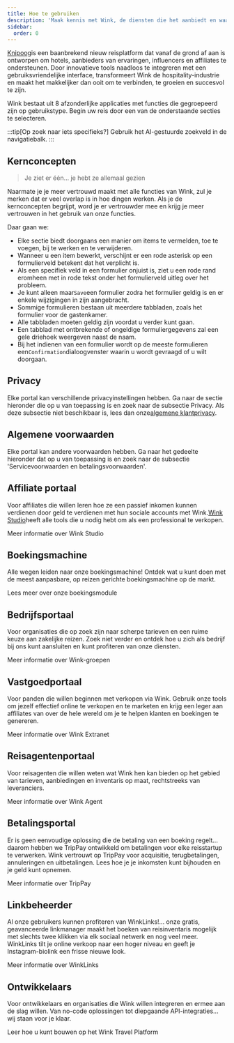 ```yaml
---
title: Hoe te gebruiken
description: 'Maak kennis met Wink, de diensten die het aanbiedt en waar u nu naartoe moet.'
sidebar:
  order: 0
---
```


[Knipoog](https://wink.travel)is een baanbrekend nieuw reisplatform dat vanaf de grond af aan is ontworpen om hotels, aanbieders van ervaringen, influencers en affiliates te ondersteunen. Door innovatieve tools naadloos te integreren met een gebruiksvriendelijke interface, transformeert Wink de hospitality-industrie en maakt het makkelijker dan ooit om te verbinden, te groeien en succesvol te zijn.

Wink bestaat uit 8 afzonderlijke applicaties met functies die gegroepeerd zijn op gebruikstype.
Begin uw reis door een van de onderstaande secties te selecteren.

:::tip\[Op zoek naar iets specifieks?]
Gebruik het AI-gestuurde zoekveld in de navigatiebalk.
:::

## Kernconcepten

> Je ziet er één... je hebt ze allemaal gezien

Naarmate je je meer vertrouwd maakt met alle functies van Wink, zul je merken dat er veel overlap is in hoe dingen werken.
Als je de kernconcepten begrijpt, word je er vertrouwder mee en krijg je meer vertrouwen in het gebruik van onze functies.

Daar gaan we:

* Elke sectie biedt doorgaans een manier om items te vermelden, toe te voegen, bij te werken en te verwijderen.
* Wanneer u een item bewerkt, verschijnt er een rode asterisk<Badge text="*" variant="danger" size="large" />
  op een formulierveld betekent dat het verplicht is.
* Als een specifiek veld in een formulier onjuist is, ziet u een rode rand eromheen met in rode tekst onder het formulierveld uitleg over het probleem.
* Je kunt alleen maar`Save`een formulier zodra het formulier geldig is en er enkele wijzigingen in zijn aangebracht.
* Sommige formulieren bestaan uit meerdere tabbladen, zoals het formulier voor de gastenkamer.
* Alle tabbladen moeten geldig zijn voordat u verder kunt gaan.
* Een tabblad met ontbrekende of ongeldige formuliergegevens zal een gele driehoek weergeven<Badge text="⚠️" variant="caution" size="large" />
  naast de naam.
* Bij het indienen van een formulier wordt op de meeste formulieren een`Confirmation`dialoogvenster waarin u wordt gevraagd of u wilt doorgaan.

## Privacy

Elke portal kan verschillende privacyinstellingen hebben. Ga naar de sectie hieronder die op u van toepassing is en zoek naar de subsectie Privacy. Als deze subsectie niet beschikbaar is, lees dan onze[algemene klantprivacy](/booking-engine/privacy).

## Algemene voorwaarden

Elke portal kan andere voorwaarden hebben. Ga naar het gedeelte hieronder dat op u van toepassing is en zoek naar de subsectie 'Servicevoorwaarden en betalingsvoorwaarden'.

## Affiliate portaal

Voor affiliates die willen leren hoe ze een passief inkomen kunnen verdienen door geld te verdienen met hun sociale accounts met Wink.[Wink Studio](https://studio.wink.travel)heeft alle tools die u nodig hebt om als een professional te verkopen.

<LinkButton href="/studio/what-is-studio">
  Meer informatie over Wink Studio
</LinkButton>


## Boekingsmachine

Alle wegen leiden naar onze boekingsmachine! Ontdek wat u kunt doen met de meest aanpasbare, op reizen gerichte boekingsmachine op de markt.

<LinkButton href="/booking-engine/in-a-nutshell">
  Lees meer over onze boekingsmodule
</LinkButton>


## Bedrijfsportaal

Voor organisaties die op zoek zijn naar scherpe tarieven en een ruime keuze aan zakelijke reizen. Zoek niet verder en ontdek hoe u zich als bedrijf bij ons kunt aansluiten en kunt profiteren van onze diensten.

<LinkButton href="/corporate/what-is-group">
  Meer informatie over Wink-groepen
</LinkButton>


## Vastgoedportaal

Voor panden die willen beginnen met verkopen via Wink. Gebruik onze tools om jezelf effectief online te verkopen en te marketen en krijg een leger aan affiliates van over de hele wereld om je te helpen klanten en boekingen te genereren.

<LinkButton href="/extranet/what-is-extranet">
  Meer informatie over Wink Extranet
</LinkButton>


## Reisagentenportaal

Voor reisagenten die willen weten wat Wink hen kan bieden op het gebied van tarieven, aanbiedingen en inventaris op maat, rechtstreeks van leveranciers.

<LinkButton href="/travel-agent/what-is-agent">
  Meer informatie over Wink Agent
</LinkButton>


## Betalingsportal

Er is geen eenvoudige oplossing die de betaling van een boeking regelt... daarom hebben we TripPay ontwikkeld om betalingen voor elke reisstartup te verwerken. Wink vertrouwt op TripPay voor acquisitie, terugbetalingen, annuleringen en uitbetalingen.
Lees hoe je je inkomsten kunt bijhouden en je geld kunt opnemen.

<LinkButton href="/payment/what-is-trip-pay">
  Meer informatie over TripPay
</LinkButton>


## Linkbeheerder

Al onze gebruikers kunnen profiteren van WinkLinks!... onze gratis, geavanceerde linkmanager maakt het boeken van reisinventaris mogelijk met slechts twee klikken via elk sociaal netwerk en nog veel meer.
WinkLinks tilt je online verkoop naar een hoger niveau en geeft je Instagram-biolink een frisse nieuwe look.

<LinkButton href="/link-manager/wink-links">
  Meer informatie over WinkLinks
</LinkButton>


## Ontwikkelaars

Voor ontwikkelaars en organisaties die Wink willen integreren en ermee aan de slag willen. Van no-code oplossingen tot diepgaande API-integraties... wij staan voor je klaar.

<LinkButton href="/developers/build-on-wink">
  Leer hoe u kunt bouwen op het Wink Travel Platform
</LinkButton>

